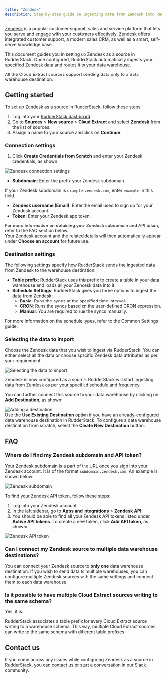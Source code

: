 ```yaml
---
title: "Zendesk"
description: Step-by-step guide on ingesting data from Zendesk into RudderStack.
---
```


[Zendesk](https://www.zendesk.com/) is a popular customer support, sales and service platform that lets you serve and engage with your customers effectively. Zendesk offers integrated customer support, a modern sales CRM, as well as a smart, self-serve knowledge base.

This document guides you in setting up Zendesk as a source in RudderStack. Once configured, RudderStack automatically ingests your specified Zendesk data and routes it to your data warehouse.

<div class="warningBlock">
All the Cloud Extract sources support sending data only to a <Link to="/destinations/warehouse-destinations/">data warehouse destination</Link>.
</div>

## Getting started

To set up Zendesk as a source in RudderStack, follow these steps:

1. Log into your [RudderStack dashboard](https://app.rudderstack.com/).
2. Go to **Sources** > **New source** > **Cloud Extract** and select **Zendesk** from the list of sources.
3. Assign a name to your source and click on **Continue**.

### Connection settings

1. Click **Create Credentials from Scratch** and enter your Zendesk credentials, as shown:

<img src="../../assets/cloud-extract-sources/zendesk-connection-settings-1.png" alt="Zendesk connection settings" />

- **Subdomain**: Enter the prefix your Zendesk subdomain.

<div class="warningBlock">
If your Zendesk subdomain is <code class="inline-code">example.zendesk.com</code>, enter <code class="inline-code">example</code> in this field.
</div>

- **Zendesk username (Email)**: Enter the email used to sign up for your Zendesk account.
- **Token**: Enter your Zendesk app token.

<div class="infoBlock">
For more information on obtaining your Zendesk subdomain and API token, refer to the <Link to="#faq">FAQ</Link> section below.
</div>

<div class="successBlock">
Your Zendesk account and the related details will then automatically appear under <strong>Choose an account</strong> for future use.
</div>

### Destination settings

The following settings specify how RudderStack sends the ingested data from Zendesk to the warehouse destination:

- **Table prefix**: RudderStack uses this prefix to create a table in your data warehouse and loads all your Zendesk data into it.
- **Schedule Settings**: RudderStack gives you three options to ingest the data from Zendesk:
    - **Basic**: Runs the syncs at the specified time interval. 
    - **CRON**: Runs the syncs based on the user-defined CRON expression.
    - **Manual**: You are required to run the syncs manually.

<div class="infoBlock">
For more information on the schedule types, refer to the <Link to="/sources/extract/common-settings/">Common Settings</Link> guide.
</div>

### Selecting the data to import

Choose the Zendesk data that you wish to ingest via RudderStack. You can either select all the data or choose specific Zendesk data attributes as per your requirement.

<img src="../../assets/cloud-extract-sources/zendesk-connection-settings-2.png" alt="Selecting the data to import" />

Zendesk is now configured as a source. RudderStack will start ingesting data from Zendesk as per your specified schedule and frequency.

You can further connect this source to your data warehouse by clicking on **Add Destination**, as shown:

<img src="../../assets/cloud-extract-sources/add-destination.png" alt="Adding a destination" />

<div class="successBlock">
Use the <strong>Use Existing Destination</strong> option if you have an already-configured data warehouse destination in RudderStack. To configure a data warehouse destination from scratch, select the <strong>Create New Destination</strong> button.
</div>

## FAQ

### Where do I find my Zendesk subdomain and API token?

Your Zendesk subdomain is a part of the URL once you sign into your Zendesk account. It is of the format `subdomain.zendesk.com`. An example is shown below:

<img src="../../assets/cloud-extract-sources/zendesk-subdomain.png" alt="Zendesk subdomain" />

To find your Zendesk API token, follow these steps:

1. Log into your Zendesk account.
2. In the left sidebar, go to **Apps and integrations** > **Zendesk API**.
3. You should be able to find all your Zendesk API tokens listed under **Active API tokens**. To create a new token, click **Add API token**, as shown:

<img src="../../assets/cloud-extract-sources/zendesk-api-token.png" alt="Zendesk API token" />

### Can I connect my Zendesk source to multiple data warehouse destinations?

You can connect your Zendesk source to **only one** data warehouse destination. If you wish to send data to multiple warehouses, you can configure multiple Zendesk sources with the same settings and connect them to each data warehouse.

### Is it possible to have multiple Cloud Extract sources writing to the same schema?

Yes, it is.

RudderStack associates a table prefix for every Cloud Extract source writing to a warehouse schema. This way, multiple Cloud Extract sources can write to the same schema with different table prefixes.

## Contact us

If you come across any issues while configuring Zendesk as a source in RudderStack, you can [contact us](mailto:%20docs@rudderstack.com) or start a conversation in our [Slack](https://rudderstack.com/join-rudderstack-slack-community) community.
